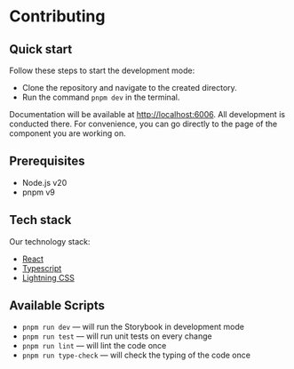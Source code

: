 
<Meta title="Contributing" />

# Contributing

## Quick start

Follow these steps to start the development mode:

- Clone the repository and navigate to the created directory.
- Run the command `pnpm dev` in the terminal.

Documentation will be available at [http://localhost:6006](http://localhost:6006).
All development is conducted there. For convenience, you can go directly to the page of the component you are working on.

## Prerequisites

- Node.js v20
- pnpm v9

## Tech stack

Our technology stack:

- [React](https://react.dev/)
- [Typescript](https://www.typescriptlang.org/)
- [Lightning CSS](https://lightningcss.dev/)

## Available Scripts

- `pnpm run dev` — will run the Storybook in development mode
- `pnpm run test` — will run unit tests on every change
- `pnpm run lint` — will lint the code once
- `pnpm run type-check` — will check the typing of the code once
